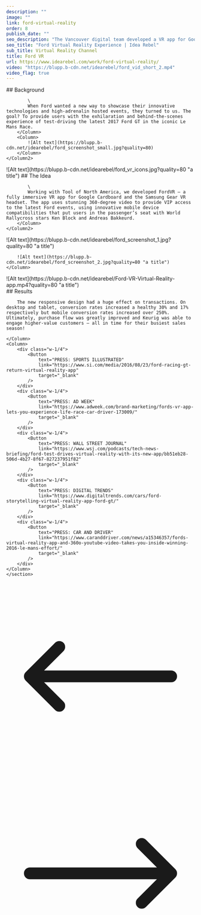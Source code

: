 ```yaml
---
description: ""
image: ""
link: ford-virtual-reality
order: 8
publish_date: ""
seo_description: "The Vancouver digital team developed a VR app for Google Cardboard to provide users with the experience of test-driving the 2017 Ford GT in Le Mans Race"
seo_title: "Ford Virtual Reality Experience | Idea Rebel"
sub_title: Virtual Reality Channel
title: Ford VR
url: https://www.idearebel.com/work/ford-virtual-reality/
video: "https://blupp.b-cdn.net/idearebel/ford_vid_short_2.mp4"
video_flag: true
---
```


<section class="container mx-auto max-w-6xl py-10">
    <Column2>
        <Column>
            ## Background

            \
            When Ford wanted a new way to showcase their innovative technologies and high-adrenalin hosted events, they turned to us. The goal? To provide users with the exhilaration and behind-the-scenes experience of test-driving the latest 2017 Ford GT in the iconic Le Mans Race.  
        </Column>
        <Column>
            ![Alt text](https://blupp.b-cdn.net/idearebel/ford_screenshot_small.jpg?quality=80)
        </Column>
    </Column2>
</section>
<section class="container mx-auto max-w-6xl py-10">
    <Column2>
        <Column>
            ![Alt text](https://blupp.b-cdn.net/idearebel/ford_vr_icons.jpg?quality=80 "a title")
        </Column>
        <Column> 
            ## The Idea

            \
            Working with Tool of North America, we developed FordVR – a fully immersive VR app for Google Cardboard and the Samsung Gear VR headset. The app uses stunning 360-degree video to provide VIP access to the latest Ford events, using innovative mobile device compatibilities that put users in the passenger’s seat with World Rallycross stars Ken Block and Andreas Bakkeurd.
        </Column>
    </Column2>
</section>
<section class="container mx-auto max-w-6xl p-20 bg-red-700">
    <Column>
        ![Alt text](https://blupp.b-cdn.net/idearebel/ford_screenshot_1.jpg?quality=80 "a title")

        ![Alt text](https://blupp.b-cdn.net/idearebel/ford_screenshot_2.jpg?quality=80 "a title")
    </Column>
</section>

<section class="container mx-auto max-w-6xl p-20 bg-zinc-200 mt-20">
    <Column>
        ![Alt text](https://blupp.b-cdn.net/idearebel/Ford-VR-Virtual-Reality-app.mp4?quality=80 "a title")
    </Column>
</section>

<section class="bg-zinc-200 mt-20">
    <section class="container mx-auto max-w-6xl py-20">
    <Column>
        ## Results

        The new responsive design had a huge effect on transactions. On desktop and tablet, conversion rates increased a healthy 30% and 17% respectively but mobile conversion rates increased over 250%. Ultimately, purchase flow was greatly improved and Keurig was able to engage higher-value customers – all in time for their busiest sales season!

    </Column>
    <Column>
        <div class="w-1/4">
            <Button
                text="PRESS: SPORTS ILLUSTRATED"
                link="https://www.si.com/media/2016/08/23/ford-racing-gt-return-virtual-reality-app"
                target="_blank"
            />
        </div>
        <div class="w-1/4">
            <Button
                text="PRESS: AD WEEK"
                link="https://www.adweek.com/brand-marketing/fords-vr-app-lets-you-experience-life-race-car-driver-173009/"
                target="_blank"
            />
        </div>
        <div class="w-1/4">
            <Button
                text="PRESS: WALL STREET JOURNAL"
                link="https://www.wsj.com/podcasts/tech-news-briefing/ford-test-drives-virtual-reality-with-its-new-app/bb51eb28-506d-4b27-8f67-827237951f82"
                target="_blank"
            />
        </div>
        <div class="w-1/4">
            <Button
                text="PRESS: DIGITAL TRENDS"
                link="https://www.digitaltrends.com/cars/ford-storytelling-virtual-reality-app-ford-gt/"
                target="_blank"
            />
        </div>
        <div class="w-1/4">
            <Button
                text="PRESS: CAR AND DRIVER"
                link="https://www.caranddriver.com/news/a15346357/fords-virtual-reality-app-and-360o-youtube-video-takes-you-inside-winning-2016-le-mans-effort/"
                target="_blank"
            />
        </div>
    </Column>
    </section>
</section>

<section class="container mx-auto max-w-6xl p-2">
    <Column>
        <div class="flex justify-between">
            <a href="/work/keurig-loyalty/" class="underline">
                <div class="flex flex-col gap-2">
                    <ParagraphGaramond
                        text="Previous Project"
                    />
                    <div class="flex items-center gap-2">
                        <svg xmlns="http://www.w3.org/2000/svg" fill="none" viewBox="0 0 24 24" stroke-width="1.5" stroke="currentColor" class="w-6 h-6">
                            <path stroke-linecap="round" stroke-linejoin="round" d="M6.75 15.75L3 12m0 0l3.75-3.75M3 12h18" />
                        </svg>
                        <H3
                            text="Keurig Loyalty"
                        />
                    </div>
                </div>
            </a>
            <a href="/work/converse-virtual-reality/" class="underline">
                <div class="flex flex-col gap-2 text-right">
                    <ParagraphGaramond
                        text="Next Project"
                    />
                    <div class="flex items-center gap-2">
                        <H3
                            text="Converse In Their Chucks 360 App"
                        />
                        <svg xmlns="http://www.w3.org/2000/svg" fill="none" viewBox="0 0 24 24" stroke-width="1.5" stroke="currentColor" class="w-6 h-6">
                            <path stroke-linecap="round" stroke-linejoin="round" d="M17.25 8.25L21 12m0 0l-3.75 3.75M21 12H3" />
                        </svg>
                    </div>
                </div>
            </a>
        </div>
    </Column>
</section>
